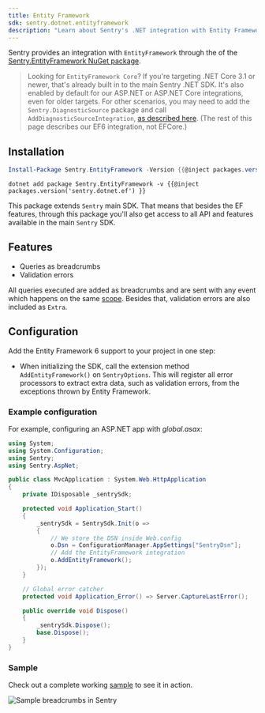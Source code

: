```yaml
---
title: Entity Framework
sdk: sentry.dotnet.entityframework
description: "Learn about Sentry's .NET integration with Entity Framework."
---
```


Sentry provides an integration with `EntityFramework` through the of the [Sentry.EntityFramework NuGet package](https://www.nuget.org/packages/Sentry.EntityFramework).

> Looking for `EntityFramework Core`? If you're targeting .NET Core 3.1 or newer, that's already built in to the main Sentry .NET SDK. It's also enabled by default for our ASP.NET or ASP.NET Core integrations, even for older targets. For other scenarios, you may need to add the `Sentry.DiagnosticSource` package and call `AddDiagnosticSourceIntegration`, [as described here](/platforms/dotnet/performance/instrumentation/automatic-instrumentation/#diagnosticsource-integration). (The rest of this page describes our EF6 integration, not EFCore.)

## Installation

```powershell {tabTitle:Package Manager}
Install-Package Sentry.EntityFramework -Version {{@inject packages.version('sentry.dotnet.ef') }}
```

```shell {tabTitle:.NET Core CLI}
dotnet add package Sentry.EntityFramework -v {{@inject packages.version('sentry.dotnet.ef') }}
```

This package extends `Sentry` main SDK. That means that besides the EF features, through this package you'll also get access to all API and features available in the main `Sentry` SDK.

## Features

- Queries as breadcrumbs
- Validation errors

All queries executed are added as breadcrumbs and are sent with any event which happens on the same [scope](enriching-events/scopes/). Besides that, validation errors are also included as `Extra`.

## Configuration

Add the Entity Framework 6 support to your project in one step:

- When initializing the SDK, call the extension method `AddEntityFramework()` on `SentryOptions`. This will register all error processors to extract extra data, such as validation errors, from the exceptions thrown by Entity Framework.

### Example configuration

For example, configuring an ASP.NET app with _global.asax_:

```csharp {filename:global.asax}
using System;
using System.Configuration;
using Sentry;
using Sentry.AspNet;

public class MvcApplication : System.Web.HttpApplication
{
    private IDisposable _sentrySdk;

    protected void Application_Start()
    {
        _sentrySdk = SentrySdk.Init(o =>
        {
            // We store the DSN inside Web.config
            o.Dsn = ConfigurationManager.AppSettings["SentryDsn"];
            // Add the EntityFramework integration
            o.AddEntityFramework();
        });
    }

    // Global error catcher
    protected void Application_Error() => Server.CaptureLastError();

    public override void Dispose()
    {
        _sentrySdk.Dispose();
        base.Dispose();
    }
}
```

### Sample

Check out a complete working [sample](https://github.com/getsentry/sentry-dotnet-ef/tree/master/samples/Sentry.Samples.AspNet.Mvc) to see it in action.

![Sample breadcrumbs in Sentry](./img/dotnet-entityframework.png)
